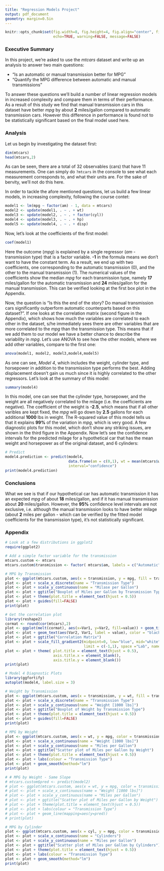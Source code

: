 ```yaml
---
title: "Regression Models Project"
output: pdf_document
geometry: margin=0.5in
---
```


 ```r
 knitr::opts_chunk$set(fig.width=8, fig.height=4, fig.align="center", fig.path='figs/',
                       echo=TRUE, warning=FALSE, message=FALSE)
 ```


### Executive Summary

In this project, we're asked to use the *mtcars* dataset and write up an analysis to
answer two main questions:

* "Is an automatic or manual transmission better for MPG"
* "Quantify the MPG difference between automatic and manual transmissions"

To answer these questions we'll build a number of linear regression models in increased complexity
and compare them in terms of their performance. As a result of this study we find that manual
transmission cars in this dataset have better *mpg* by about **2** miles/gallon compared to automatic 
transmission cars. However this difference in performance is found not to be statistically significant
based on the final model used here.

### Analysis

Let us begin by investigating the dataset first:

```r
dim(mtcars)
head(mtcars,2)
```

As can be seen, there are a total of 32 observables (cars) that have 11 measurements.
One can simply do `?mtcars` in the console to see what each measurement corresponds to, 
and what their units are. For the sake of bervity, we'll not do this here.

In order to tackle the afore mentioned questions, let us build a few linear models, in increasing
complexity, following the course contet:

```r
model1 <- lm(mpg ~ factor(am) - 1, data = mtcars)
model2 <- update(model1, . ~ . + wt)
model3 <- update(model2, . ~ . + factor(cyl))
model4 <- update(model3, . ~ . + hp)
model5 <- update(model4, . ~ . + disp)
```

Now, let's look at the coefficients of the first model:

```r
coef(model1)
```

Here the outcome (*mpg*) is explained by a single regressor (*am* - transmission type) 
that is a factor variable. **-1** in the formula means we don't want to have the constant term.
As a result, we end up with two coefficients, one corresponding to the automatic transmission (0),
and the other to the manual transmission (1). The numerical values of the coefficients 
show the median *mpg* for each transmission type, namely **17** miles/gallon for the automatic 
transmission and **24** miles/gallon for the manual transmission. 
This can be verified looking at the first box plot in the Appendix.

Now, the question is "Is this the end of the story? Do manual transmission cars significantly outperform
automatic counterparts based on this dataset?". If one looks at the correlation matrix (second figure in the 
Appendix), which shows how much the variables are correlated to each other in the dataset, 
s/he immediately sees there are other variables that are more correlated to the *mpg* than the transmission type. 
This means that if we add them to our model we have a better chance to describe the variability in *mpg*.
Let's use ANOVA to see how the other models, where we add other variables, compare to the first one:

```r
anova(model1, model2, model3,model4,model5)
```

As one can see, *Model 4*, which includes the weight, cylinder type, and horsepower in addition to
the transmission type performs the best. Adding displacement doesn't gain us much since it
is highly correlated to the other regressors. Let's look at the summary of this model:

```r
summary(model4)
```

In this model, one can see that the cylinder type, horsepower, and the weight are all
negatively correlated to the milage (i.e. the coefficients are negative). The coefficient
of the weight is **-2.5**, which means that if all other varibles are kept fixed, the *mpg* 
will go down by **2.5** gallons for each additional **1000** lbs in weight. The R-squared value of 
this model tells us that it explains **99%** of the variation in *mpg*, which is very good.
A few diagnostic plots for this model, which don't show any striking issues, 
are shown in the third figure in the Appendix.
Now let's see the confidence intervals for the predicted milage for a hypothetical car 
that has the mean weight and horsepower as of the original dataset, and 6 cylinders:

```r
# Predict
model4.prediction <- predict(model4, 
                             data.frame(am = c(0,1), wt = mean(mtcars$wt), cyl = c(6), hp = mean(mtcars$hp)), 
                             interval="confidence")
print(model4.prediction)
```

### Conclusions

What we see is that if our hypothetical car has automatic transmission it has an
expected *mpg* of about **18** miles/gallon, and if it has manual transmission about **20** miles/gallon.
However, the **95%** confidence level intervals are not exclusive, i.e. although the manual 
transmission looks to have better milage (about **2** miles per gallon - which can be verified
by the fitted model coefficients for the transmission type), it's not statistically significant.

### Appendix

```r
# Look at a few distributions in ggplot2
require(ggplot2)

# Add a simple factor variable for the transmission
mtcars.custom <- mtcars
mtcars.custom$transmission <- factor( mtcars$am, labels = c("Automatic","Manual") )

# MPG by Transmission
plot <- ggplot(mtcars.custom, aes(x = transmission, y = mpg, fill = transmission)) + geom_boxplot() 
plot <- plot + scale_x_discrete(name = "Transmission Type") 
plot <- plot + scale_y_continuous(name = "Milase per Gallon")
plot <- plot + ggtitle("Boxplot of Miles per Gallon by Transmission Type")
plot <- plot + theme(plot.title = element_text(hjust = 0.5))
plot <- plot + guides(fill=FALSE)
print(plot)

# Get the correlation plot
library(reshape2)
cormat <- round(cor(mtcars),2)
plot <- ggplot(melt(cormat), aes(x=Var1, y=Var2, fill=value)) + geom_tile()
plot <- plot + geom_text(aes(Var2, Var1, label = value), color = "black", size = 4)
plot <- plot + ggtitle("Correlation Matrix")
plot <- plot + scale_fill_gradient2(midpoint=0, low="blue", mid="white", high="red",
                                    limit = c(-1,1), space ="Lab", name = "Corr. Coeff.")
plot <- plot + theme( plot.title = element_text(hjust = 0.5),
                      axis.title.x = element_blank(), 
                      axis.title.y = element_blank())
print(plot)

# Model 4 Diagnostic Plots
library(ggfortify)
autoplot(model4, label.size = 3)

# Weight by Transmission
plot <- ggplot(mtcars.custom, aes(x = transmission, y = wt, fill = transmission)) + geom_boxplot() 
plot <- plot + scale_x_discrete(name = "Transmission Type") 
plot <- plot + scale_y_continuous(name = "Weight [1000 lbs]")
plot <- plot + ggtitle("Boxplot of Weight by Transmission Type")
plot <- plot + theme(plot.title = element_text(hjust = 0.5))
plot <- plot + guides(fill=FALSE)
print(plot)

# MPG by Weight
plot <- ggplot(mtcars.custom, aes(x = wt, y = mpg, color = transmission)) + geom_point(size = 3)
plot <- plot + scale_x_continuous(name = "Weight [1000 lbs]") 
plot <- plot + scale_y_continuous(name = "Miles per Gallon")
plot <- plot + ggtitle("Scatter plot of Miles per Gallon by Weight")
plot <- plot + theme(plot.title = element_text(hjust = 0.5))
plot <- plot + labs(colour = "Transmission Type")
plot <- plot + geom_smooth(method="lm")
print(plot)

# # MPG by Weight - Same Slope
# mtcars.custom$pred <- predict(model2)
# plot <- ggplot(mtcars.custom, aes(x = wt, y = mpg, color = transmission)) + geom_point(size = 3)
# plot <- plot + scale_x_continuous(name = "Weight [1000 lbs]")
# plot <- plot + scale_y_continuous(name = "Miles per Gallon")
# plot <- plot + ggtitle("Scatter plot of Miles per Gallon by Weight")
# plot <- plot + theme(plot.title = element_text(hjust = 0.5))
# plot <- plot + labs(colour = "Transmission Type")
# plot <- plot + geom_line(mapping=aes(y=pred))
# print(plot)

# MPG by Cylinder
plot <- ggplot(mtcars.custom, aes(x = cyl, y = mpg, color = transmission)) + geom_point(size = 3)
plot <- plot + scale_x_continuous(name = "Cylinders") 
plot <- plot + scale_y_continuous(name = "Miles per Gallon")
plot <- plot + ggtitle("Scatter plot of Miles per Gallon by Cylinders")
plot <- plot + theme(plot.title = element_text(hjust = 0.5))
plot <- plot + labs(colour = "Transmission Type")
plot <- plot + geom_smooth(method="lm")
print(plot)
```